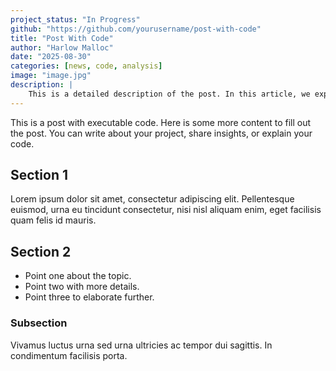 ```yaml
---
project_status: "In Progress"
github: "https://github.com/yourusername/post-with-code"
title: "Post With Code"
author: "Harlow Malloc"
date: "2025-08-30"
categories: [news, code, analysis]
image: "image.jpg"
description: |
    This is a detailed description of the post. In this article, we explore how to include and execute code within a Quarto document. The post covers best practices for embedding code blocks, formatting output, and integrating narrative text with code results. Readers will learn how to structure technical content effectively, making it accessible and engaging for a wide audience. Whether you are documenting a data analysis project, sharing programming tips, or writing a technical blog, this guide provides practical examples and clear explanations to help you get started with Quarto.
---
```

This is a post with executable code.
Here is some more content to fill out the post. You can write about your project, share insights, or explain your code.

## Section 1

Lorem ipsum dolor sit amet, consectetur adipiscing elit. Pellentesque euismod, urna eu tincidunt consectetur, nisi nisl aliquam enim, eget facilisis quam felis id mauris.

## Section 2

- Point one about the topic.
- Point two with more details.
- Point three to elaborate further.

### Subsection

Vivamus luctus urna sed urna ultricies ac tempor dui sagittis. In condimentum facilisis porta.


